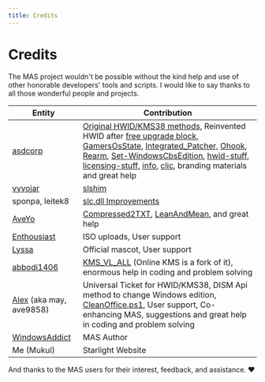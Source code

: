```yaml
---
title: Credits
---
```


# Credits

The MAS project wouldn't be possible without the kind help and use of other honorable developers' tools and scripts. I would like to say thanks to all those wonderful people and projects.

| Entity                                                                      | Contribution                                                                                                                                                                                                                                                                                                                                                                                                                                                                                                                                                                                                                                                                                                                                                                                                                                            |
| --------------------------------------------------------------------------- | ------------------------------------------------------------------------------------------------------------------------------------------------------------------------------------------------------------------------------------------------------------------------------------------------------------------------------------------------------------------------------------------------------------------------------------------------------------------------------------------------------------------------------------------------------------------------------------------------------------------------------------------------------------------------------------------------------------------------------------------------------------------------------------------------------------------------------------------------------- |
| [asdcorp](https://github.com/asdcorp)                                       | [Original HWID/KMS38 methods](https://nsaneforums.com/topic/316668-microsoft-activation-scripts/page/29/#comment-1497887), Reinvented HWID after [free upgrade block](https://devicepartner.microsoft.com/en-us/communications/comm-windows-ends-installation-path-for-free-windows-7-8-upgrade), [GamersOsState](https://github.com/asdcorp/GamersOsState), [Integrated_Patcher](https://github.com/asdcorp/Integrated_Patcher_3), [Ohook](https://github.com/asdcorp/ohook), [Rearm](https://github.com/asdcorp/rearm), [Set-WindowsCbsEdition](https://github.com/asdcorp/Set-WindowsCbsEdition), [hwid-stuff](https://github.com/massgravel/hwid-stuff), [licensing-stuff](https://github.com/awuctl/licensing-stuff), [info](https://github.com/massgravel/activation), [clic](https://github.com/asdcorp/clic), branding materials and great help |
| [vyvojar](https://github.com/vyvojar)                                       | [slshim](https://app.box.com/s/y71tpcamofcg6zv6k7by6gaex6om3q4d)                                                                                                                                                                                                                                                                                                                                                                                                                                                                                                                                                                                                                                                                                                                                                                                        |
| sponpa, leitek8                                                             | [slc.dll Improvements](https://nsaneforums.com/topic/316668-microsoft-activation-scripts/page/21/?tab=comments#comment-1431257)                                                                                                                                                                                                                                                                                                                                                                                                                                                                                                                                                                                                                                                                                                                         |
| [AveYo](https://github.com/AveYo)                                           | [Compressed2TXT](https://github.com/AveYo/Compressed2TXT), [LeanAndMean](https://github.com/AveYo/LeanAndMean), and great help                                                                                                                                                                                                                                                                                                                                                                                                                                                                                                                                                                                                                                                                                                                          |
| [Enthousiast](https://forums.mydigitallife.net/members/enthousiast.104688/) | ISO uploads, User support                                                                                                                                                                                                                                                                                                                                                                                                                                                                                                                                                                                                                                                                                                                                                                                                                               |
| [Lyssa](https://github.com/thecatontheceiling)                              | Official mascot, User support                                                                                                                                                                                                                                                                                                                                                                                                                                                                                                                                                                                                                                                                                                                                                                                                                           |
| [abbodi1406](https://github.com/abbodi1406)                                 | [KMS_VL_ALL](https://github.com/abbodi1406/KMS_VL_ALL_AIO) (Online KMS is a fork of it), enormous help in coding and problem solving                                                                                                                                                                                                                                                                                                                                                                                                                                                                                                                                                                                                                                                                                                                    |
| [Alex](https://github.com/ave9858) (aka may, ave9858)                       | Universal Ticket for HWID/KMS38, DISM Api method to change Windows edition, [CleanOffice.ps1](https://gist.github.com/ave9858/9fff6af726ba3ddc646285d1bbf37e71), User support, Co-enhancing MAS, suggestions and great help in coding and problem solving                                                                                                                                                                                                                                                                                                                                                                                                                                                                                                                                                                                               |
| [WindowsAddict](https://github.com/WindowsAddict)                           | MAS Author                                                                                                                                                                                                                                                                                                                                                                                                                                                                                                                                                                                                                                                                                                                                                                                                                                              |
| Me (Mukul)                                                                  | Starlight Website                                                                                                                                                                                                                                                                                                                                                                                                                                                                                                                                                                                                                                                                                                                                                                                                                                       |

And thanks to the MAS users for their interest, feedback, and assistance. ❤️